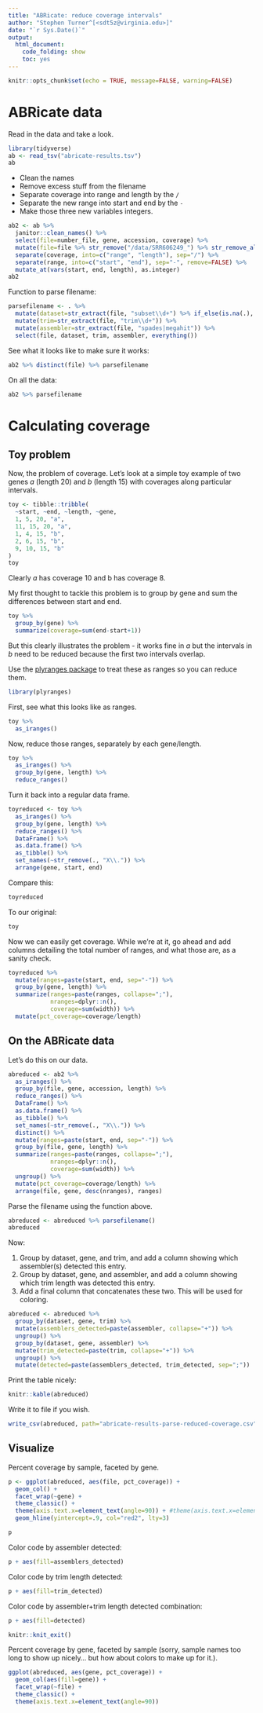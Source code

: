 ```yaml
---
title: "ABRicate: reduce coverage intervals"
author: "Stephen Turner^[<sdt5z@virginia.edu>]"
date: "`r Sys.Date()`"
output: 
  html_document: 
    code_folding: show
    toc: yes
---
```


```r
knitr::opts_chunk$set(echo = TRUE, message=FALSE, warning=FALSE)
```

# ABRicate data

Read in the data and take a look. 

```r
library(tidyverse)
ab <- read_tsv("abricate-results.tsv")
ab
```

- Clean the names
- Remove excess stuff from the filename
- Separate coverage into range and length by the `/`
- Separate the new range into start and end by the `-`
- Make those three new variables integers.

```r
ab2 <- ab %>% 
  janitor::clean_names() %>% 
  select(file=number_file, gene, accession, coverage) %>% 
  mutate(file=file %>% str_remove("/data/SRR606249_") %>% str_remove_all("1\\.|\\.fq\\.gz|_output.*")) %>% 
  separate(coverage, into=c("range", "length"), sep="/") %>% 
  separate(range, into=c("start", "end"), sep="-", remove=FALSE) %>% 
  mutate_at(vars(start, end, length), as.integer)
ab2
```

Function to parse filename:

```r
parsefilename <- . %>% 
  mutate(dataset=str_extract(file, "subset\\d+") %>% if_else(is.na(.), "full", .)) %>% 
  mutate(trim=str_extract(file, "trim\\d+")) %>% 
  mutate(assembler=str_extract(file, "spades|megahit")) %>% 
  select(file, dataset, trim, assembler, everything())
```

See what it looks like to make sure it works:

```r
ab2 %>% distinct(file) %>% parsefilename
```

On all the data:

```r
ab2 %>% parsefilename
```


# Calculating coverage

## Toy problem

Now, the problem of coverage. Let's look at a simple toy example of two genes _a_ (length 20) and _b_ (length 15) with coverages along particular intervals. 

```r
toy <- tibble::tribble(
  ~start, ~end, ~length, ~gene,
  1, 5, 20, "a",
  11, 15, 20, "a",
  1, 4, 15, "b",
  2, 6, 15, "b",
  9, 10, 15, "b"
)
toy
```

Clearly _a_ has coverage 10 and b has coverage 8. 

My first thought to tackle this problem is to group by gene and sum the differences between start and end.

```r
toy %>% 
  group_by(gene) %>% 
  summarize(coverage=sum(end-start+1))
```

But this clearly illustrates the problem - it works fine in _a_ but the intervals in _b_ need to be reduced because the first two intervals overlap. 

Use the [plyranges package](https://bioconductor.org/packages/release/bioc/html/plyranges.html) to treat these as ranges so you can reduce them.

```r
library(plyranges)
```

First, see what this looks like as ranges.

```r
toy %>% 
  as_iranges()
```

Now, reduce those ranges, separately by each gene/length.

```r
toy %>% 
  as_iranges() %>% 
  group_by(gene, length) %>% 
  reduce_ranges()
```

Turn it back into a regular data frame.

```r
toyreduced <- toy %>% 
  as_iranges() %>% 
  group_by(gene, length) %>% 
  reduce_ranges() %>% 
  DataFrame() %>% 
  as.data.frame() %>% 
  as_tibble() %>% 
  set_names(~str_remove(., "X\\.")) %>% 
  arrange(gene, start, end)
```

Compare this:

```r
toyreduced
```

To our original:

```r
toy
```

Now we can easily get coverage. While we're at it, go ahead and add columns detailing the total number of ranges, and what those are, as a sanity check.

```r
toyreduced %>% 
  mutate(ranges=paste(start, end, sep="-")) %>% 
  group_by(gene, length) %>% 
  summarize(ranges=paste(ranges, collapse=";"),
            nranges=dplyr::n(), 
            coverage=sum(width)) %>% 
  mutate(pct_coverage=coverage/length)
```

## On the ABRicate data

Let's do this on our data.

```r
abreduced <- ab2 %>% 
  as_iranges() %>% 
  group_by(file, gene, accession, length) %>% 
  reduce_ranges() %>%
  DataFrame() %>%
  as.data.frame() %>% 
  as_tibble() %>% 
  set_names(~str_remove(., "X\\.")) %>% 
  distinct() %>% 
  mutate(ranges=paste(start, end, sep="-")) %>% 
  group_by(file, gene, length) %>% 
  summarize(ranges=paste(ranges, collapse=";"),
            nranges=dplyr::n(), 
            coverage=sum(width)) %>% 
  ungroup() %>% 
  mutate(pct_coverage=coverage/length) %>% 
  arrange(file, gene, desc(nranges), ranges)
```

Parse the filename using the function above.

```r
abreduced <- abreduced %>% parsefilename()
abreduced
```

Now: 

1. Group by dataset, gene, and trim, and add a column showing which assembler(s) detected this entry.
1. Group by dataset, gene, and assembler, and add a column showing which trim length was detected this entry.
1. Add a final column that concatenates these two. This will be used for coloring.

```r
abreduced <- abreduced %>% 
  group_by(dataset, gene, trim) %>% 
  mutate(assemblers_detected=paste(assembler, collapse="+")) %>% 
  ungroup() %>% 
  group_by(dataset, gene, assembler) %>% 
  mutate(trim_detected=paste(trim, collapse="+")) %>%
  ungroup() %>% 
  mutate(detected=paste(assemblers_detected, trim_detected, sep=";"))
```

Print the table nicely:

```r
knitr::kable(abreduced)
```

Write it to file if you wish.

```r
write_csv(abreduced, path="abricate-results-parse-reduced-coverage.csv")
```


## Visualize

Percent coverage by sample, faceted by gene.

```r
p <- ggplot(abreduced, aes(file, pct_coverage)) + 
  geom_col() + 
  facet_wrap(~gene) +
  theme_classic() + 
  theme(axis.text.x=element_text(angle=90)) + #theme(axis.text.x=element_blank()) + 
  geom_hline(yintercept=.9, col="red2", lty=3)
```

```r
p
```

Color code by assembler detected:

```r
p + aes(fill=assemblers_detected)
```


Color code by trim length detected:

```r
p + aes(fill=trim_detected)
```

Color code by assembler+trim length detected combination:

```r
p + aes(fill=detected)
```


```r
knitr::knit_exit()
```

Percent coverage by gene, faceted by sample (sorry, sample names too long to show up nicely... but how about colors to make up for it.).

```r
ggplot(abreduced, aes(gene, pct_coverage)) + 
  geom_col(aes(fill=gene)) + 
  facet_wrap(~file) +
  theme_classic() + 
  theme(axis.text.x=element_text(angle=90))
```

